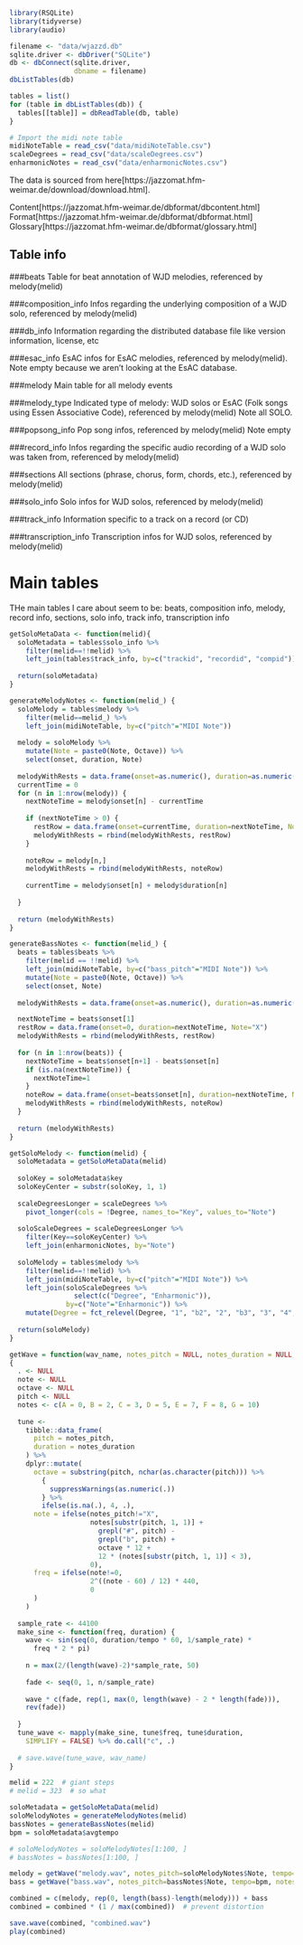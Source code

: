 ```r
library(RSQLite)
library(tidyverse)
library(audio)

filename <- "data/wjazzd.db"
sqlite.driver <- dbDriver("SQLite")
db <- dbConnect(sqlite.driver,
                dbname = filename)
dbListTables(db)

tables = list()
for (table in dbListTables(db)) {
  tables[[table]] = dbReadTable(db, table)
}

# Import the midi note table
midiNoteTable = read_csv("data/midiNoteTable.csv")
scaleDegrees = read_csv("data/scaleDegrees.csv")
enharmonicNotes = read_csv("data/enharmonicNotes.csv")
```

The data is sourced from here[https://jazzomat.hfm-weimar.de/download/download.html].

Content[https://jazzomat.hfm-weimar.de/dbformat/dbcontent.html]
Format[https://jazzomat.hfm-weimar.de/dbformat/dbformat.html]
Glossary[https://jazzomat.hfm-weimar.de/dbformat/glossary.html]

## Table info
###beats
Table for beat annotation of WJD melodies, referenced by melody(melid)

###composition_info
Infos regarding the underlying composition of a WJD solo, referenced by melody(melid)

###db_info
Information regarding the distributed database file like version information, license, etc

###esac_info
EsAC infos for EsAC melodies, referenced by melody(melid). 
Note empty because we aren't looking at the EsAC database.

###melody
Main table for all melody events

###melody_type
Indicated type of melody: WJD solos or EsAC (Folk songs using Essen Associative Code), referenced by melody(melid)
Note all SOLO. 

###popsong_info
Pop song infos, referenced by melody(melid)
Note empty

###record_info
Infos regarding the specific audio recording of a WJD solo was taken from, referenced by melody(melid)

###sections
All sections (phrase, chorus, form, chords, etc.), referenced by melody(melid)

###solo_info
Solo infos for WJD solos, referenced by melody(melid)

###track_info
Information specific to a track on a record (or CD)

###transcription_info
Transcription infos for WJD solos, referenced by melody(melid)

# Main tables
THe main tables I care about seem to be:
beats,
composition info,
melody,
record info,
sections,
solo info,
track info,
transcription info

```r

getSoloMetaData <- function(melid){
  soloMetadata = tables$solo_info %>%
    filter(melid==!!melid) %>%
    left_join(tables$track_info, by=c("trackid", "recordid", "compid"))
  
  return(soloMetadata)
}

generateMelodyNotes <- function(melid_) {
  soloMelody = tables$melody %>%
    filter(melid==melid_) %>%
    left_join(midiNoteTable, by=c("pitch"="MIDI Note"))
    
  melody = soloMelody %>%
    mutate(Note = paste0(Note, Octave)) %>%
    select(onset, duration, Note)
  
  melodyWithRests = data.frame(onset=as.numeric(), duration=as.numeric(), Note=as.character())
  currentTime = 0
  for (n in 1:nrow(melody)) {
    nextNoteTime = melody$onset[n] - currentTime
    
    if (nextNoteTime > 0) {
      restRow = data.frame(onset=currentTime, duration=nextNoteTime, Note="X")
      melodyWithRests = rbind(melodyWithRests, restRow)
    }
    
    noteRow = melody[n,]
    melodyWithRests = rbind(melodyWithRests, noteRow)
    
    currentTime = melody$onset[n] + melody$duration[n]
     
  }
  
  return (melodyWithRests)
}

generateBassNotes <- function(melid_) {
  beats = tables$beats %>%
    filter(melid == !!melid) %>%
    left_join(midiNoteTable, by=c("bass_pitch"="MIDI Note")) %>%
    mutate(Note = paste0(Note, Octave)) %>%
    select(onset, Note)
  
  melodyWithRests = data.frame(onset=as.numeric(), duration=as.numeric(), Note=as.character())

  nextNoteTime = beats$onset[1]
  restRow = data.frame(onset=0, duration=nextNoteTime, Note="X")
  melodyWithRests = rbind(melodyWithRests, restRow)
  
  for (n in 1:nrow(beats)) {
    nextNoteTime = beats$onset[n+1] - beats$onset[n]
    if (is.na(nextNoteTime)) {
      nextNoteTime=1
    }
    noteRow = data.frame(onset=beats$onset[n], duration=nextNoteTime, Note=beats$Note[n])
    melodyWithRests = rbind(melodyWithRests, noteRow)
  }
  
  return (melodyWithRests)
}

getSoloMelody <- function(melid) {
  soloMetadata = getSoloMetaData(melid)
  
  soloKey = soloMetadata$key
  soloKeyCenter = substr(soloKey, 1, 1)
  
  scaleDegreesLonger = scaleDegrees %>%
    pivot_longer(cols = !Degree, names_to="Key", values_to="Note")
  
  soloScaleDegrees = scaleDegreesLonger %>%
    filter(Key==soloKeyCenter) %>%
    left_join(enharmonicNotes, by="Note")
  
  soloMelody = tables$melody %>%
    filter(melid==!!melid) %>%
    left_join(midiNoteTable, by=c("pitch"="MIDI Note")) %>%
    left_join(soloScaleDegrees %>%
                select(c("Degree", "Enharmonic")), 
              by=c("Note"="Enharmonic")) %>%
    mutate(Degree = fct_relevel(Degree, "1", "b2", "2", "b3", "3", "4", "#4", "5", "b6", "6", "b7", "7"))
  
  return(soloMelody)
}
```

```r
getWave = function(wav_name, notes_pitch = NULL, notes_duration = NULL, tempo = 240) 
{
  . <- NULL
  note <- NULL
  octave <- NULL
  pitch <- NULL
  notes <- c(A = 0, B = 2, C = 3, D = 5, E = 7, F = 8, G = 10)
  
  tune <-
    tibble::data_frame(
      pitch = notes_pitch,
      duration = notes_duration
    ) %>%
    dplyr::mutate(
      octave = substring(pitch, nchar(as.character(pitch))) %>%
        {
          suppressWarnings(as.numeric(.))
        } %>%
        ifelse(is.na(.), 4, .),
      note = ifelse(notes_pitch!="X", 
                    notes[substr(pitch, 1, 1)] + 
                      grepl("#", pitch) -  
                      grepl("b", pitch) + 
                      octave * 12 +
                      12 * (notes[substr(pitch, 1, 1)] < 3),
                    0),
      freq = ifelse(note!=0, 
                    2^((note - 60) / 12) * 440,
                    0
      )
    )
  
  sample_rate <- 44100
  make_sine <- function(freq, duration) {
    wave <- sin(seq(0, duration/tempo * 60, 1/sample_rate) * 
      freq * 2 * pi)
    
    n = max(2/(length(wave)-2)*sample_rate, 50)
    
    fade <- seq(0, 1, n/sample_rate)
    
    wave * c(fade, rep(1, max(0, length(wave) - 2 * length(fade))), 
    rev(fade))
    
  }
  tune_wave <- mapply(make_sine, tune$freq, tune$duration, 
    SIMPLIFY = FALSE) %>% do.call("c", .)
  
  # save.wave(tune_wave, wav_name)
}
```


```r
melid = 222  # giant steps
# melid = 323  # so what

soloMetadata = getSoloMetaData(melid)
soloMelodyNotes = generateMelodyNotes(melid)
bassNotes = generateBassNotes(melid)
bpm = soloMetadata$avgtempo

# soloMelodyNotes = soloMelodyNotes[1:100, ]
# bassNotes = bassNotes[1:100, ]

melody = getWave("melody.wav", notes_pitch=soloMelodyNotes$Note, tempo=bpm, notes_duration=soloMelodyNotes$duration*bpm/60)
bass = getWave("bass.wav", notes_pitch=bassNotes$Note, tempo=bpm, notes_duration=bassNotes$duration*bpm/60)

combined = c(melody, rep(0, length(bass)-length(melody))) + bass
combined = combined * (1 / max(combined))  # prevent distortion

save.wave(combined, "combined.wav")
play(combined)
```


